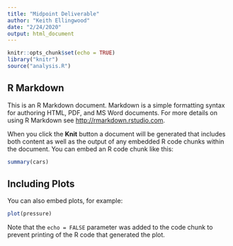 ```yaml
---
title: "Midpoint Deliverable"
author: "Keith Ellingwood"
date: "2/24/2020"
output: html_document
---
```


```r
knitr::opts_chunk$set(echo = TRUE)
library("knitr")
source("analysis.R")
```

## R Markdown

This is an R Markdown document. Markdown is a simple formatting syntax for authoring HTML, PDF, and MS Word documents. For more details on using R Markdown see <http://rmarkdown.rstudio.com>.

When you click the **Knit** button a document will be generated that includes both content as well as the output of any embedded R code chunks within the document. You can embed an R code chunk like this:

```r
summary(cars)
```

## Including Plots

You can also embed plots, for example:

```r
plot(pressure)
```

Note that the `echo = FALSE` parameter was added to the code chunk to prevent printing of the R code that generated the plot.
